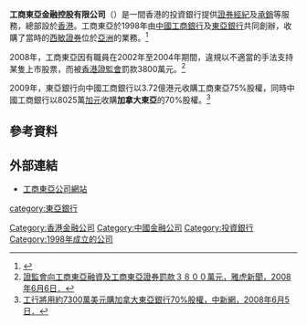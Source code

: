 '''工商東亞金融控股有限公司'''（{{lang-en|'''ICEA'''}}）是一間香港的投資銀行提供[[證券|證券]][[經紀|經紀]]及[[承銷|承銷]]等服務，總部設於[[香港|香港]]。工商東亞於1998年由[[中國工商銀行|中國工商銀行]]及[[東亞銀行|東亞銀行]]共同創辦，收購了當時的[[西敏證券|西敏證券]]位於[[亞洲|亞洲]]的業務。<ref>{{Cite web |url=http://orientaldaily.on.cc/cnt/finance/20090605/00202_021.html |title=東亞遭質疑浪費資源，東方日報，2009年6月5日． |access-date=2009年6月15日 |archive-date=2016年3月5日 |archive-url=https://web.archive.org/web/20160305070804/http://orientaldaily.on.cc/cnt/finance/20090605/00202_021.html |dead-url=no }}</ref>

2008年，工商東亞因有職員在2002年至2004年期間，違規以不適當的手法支持某隻上市股票，而被[[香港證監會|香港證監會]]罰款3800萬元。<ref>[http://hk.news.yahoo.com/article/080606/9/6wco.html 證監會向工商東亞融資及工商東亞證券罰款３８００萬元，雅虎新聞，2008年6月6日．]</ref>

2009年，東亞銀行向中國工商銀行以3.72億港元收購工商東亞75%股權，同時中國工商銀行以8025萬[[加元|加元]]收購'''加拿大東亞'''的70%股權。<ref>[http://www.cns.hk:89/cj/cj-zbjr/news/2009/06-05/1721294.shtml 工行將用約7300萬美元購加拿大東亞銀行70%股權，中新網，2008年6月5日．]{{dead link|date=2017年12月 |bot=InternetArchiveBot |fix-attempted=yes }}</ref>

==參考資料==
<small>
<references/>
</small>

==外部連結==
* [https://web.archive.org/web/20090609103044/http://www.icea.com.hk/iceaweb/tw/ 工商東亞公司網站]

[[Category:香港金融公司|Category:香港金融公司]]
[[Category:中國金融公司|Category:中國金融公司]]
[[Category:投資銀行|Category:投資銀行]]
[[category:東亞銀行|category:東亞銀行]]
[[Category:1998年成立的公司|Category:1998年成立的公司]]